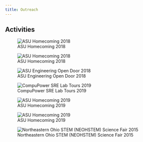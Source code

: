 ```yaml
---
title: Outreach 
---
```


## Activities

::: {.card-group .text-center}

::: {.card .border-light}
![ASU Homecoming 2018](img/homecoming18.png)
:::

::: {.card .border-light}
![ASU Homecoming 2018](img/opendoor18.png)
:::

::: {.card .border-light}
![ASU Engineering Open Door 2018](img/opendoor18-2.png)
:::
:::

::: {.card-group .text-center}

::: {.card .border-light}
![CompuPower SRE Lab Tours 2019](img/SREtour.png)
:::

::: {.card .border-light}
![ASU Homecoming 2019](img/homecoming19.png)
:::

::: {.card .border-light}
![ASU Homecoming 2019](img/homecoming19-2.png)
:::

:::

::: {layout-ncol=3 .text-center}

::: {.card .border-light}
![Northeastern Ohio STEM (NEOHSTEM) Science Fair 2015](img/neohstem.png)
:::

:::


